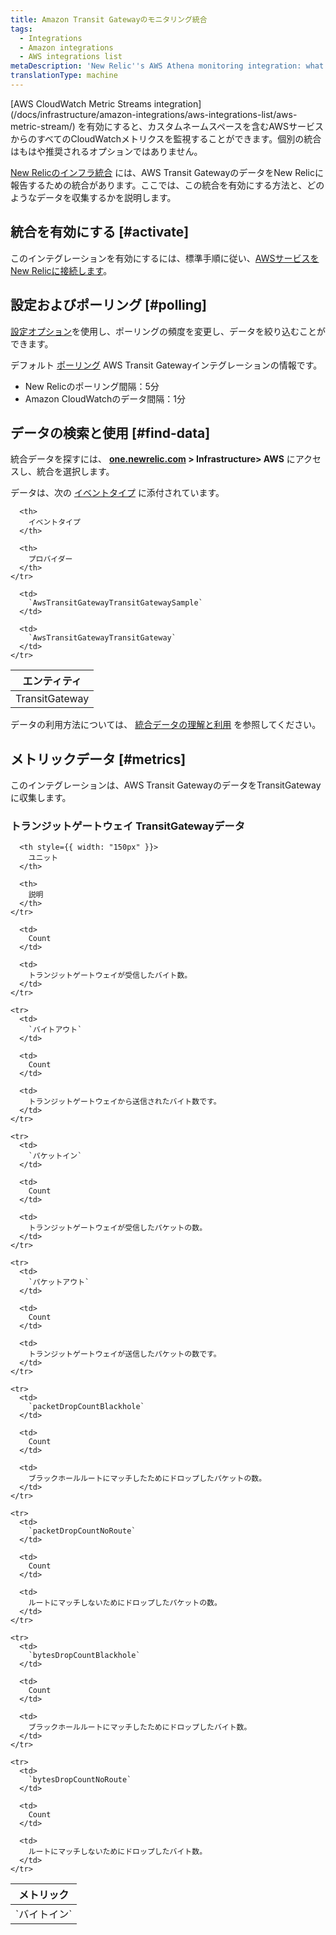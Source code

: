 ```yaml
---
title: Amazon Transit Gatewayのモニタリング統合
tags:
  - Integrations
  - Amazon integrations
  - AWS integrations list
metaDescription: 'New Relic''s AWS Athena monitoring integration: what data it reports, and how to enable it.'
translationType: machine
---
```


<Callout variant="important">
  [AWS CloudWatch Metric Streams integration](/docs/infrastructure/amazon-integrations/aws-integrations-list/aws-metric-stream/) を有効にすると、カスタムネームスペースを含むAWSサービスからのすべてのCloudWatchメトリクスを監視することができます。個別の統合はもはや推奨されるオプションではありません。
</Callout>

[New Relicのインフラ統合](/docs/infrastructure/integrations-getting-started/getting-started/introduction-infrastructure-integrations) には、AWS Transit GatewayのデータをNew Relicに報告するための統合があります。ここでは、この統合を有効にする方法と、どのようなデータを収集するかを説明します。

## 統合を有効にする [#activate]

このインテグレーションを有効にするには、標準手順に従い、[AWSサービスをNew Relicに接続します](/docs/infrastructure/infrastructure-integrations/getting-started/connect-aws-integrations-infrastructure)。

## 設定およびポーリング [#polling]

[設定オプション](/docs/integrations/new-relic-integrations/getting-started/configure-polling-frequency-data-collection-cloud-integrations)を使用し、ポーリングの頻度を変更し、データを絞り込むことができます。

デフォルト [ポーリング](/docs/infrastructure/amazon-integrations/aws-integrations-list/aws-polling-intervals-infrastructure-integrations) AWS Transit Gatewayインテグレーションの情報です。

* New Relicのポーリング間隔：5分
* Amazon CloudWatchのデータ間隔：1分

## データの検索と使用 [#find-data]

統合データを探すには、 **[one.newrelic.com](https://one.newrelic.com) > Infrastructure> AWS** にアクセスし、統合を選択します。

データは、次の [イベントタイプ](/docs/insights/use-insights-ui/getting-started/introduction-new-relic-insights#event-type) に添付されています。

<table>
  <thead>
    <tr>
      <th>
        エンティティ
      </th>

      <th>
        イベントタイプ
      </th>

      <th>
        プロバイダー
      </th>
    </tr>
  </thead>

  <tbody>
    <tr>
      <td>
        TransitGateway
      </td>

      <td>
        `AwsTransitGatewayTransitGatewaySample`
      </td>

      <td>
        `AwsTransitGatewayTransitGateway`
      </td>
    </tr>
  </tbody>
</table>

データの利用方法については、 [統合データの理解と利用](/docs/infrastructure/integrations/find-use-infrastructure-integration-data) を参照してください。

## メトリックデータ [#metrics]

このインテグレーションは、AWS Transit GatewayのデータをTransitGatewayに収集します。

### トランジットゲートウェイ TransitGatewayデータ

<table>
  <thead>
    <tr>
      <th style={{ width: "275px" }}>
        メトリック
      </th>

      <th style={{ width: "150px" }}>
        ユニット
      </th>

      <th>
        説明
      </th>
    </tr>
  </thead>

  <tbody>
    <tr>
      <td>
        `バイトイン`
      </td>

      <td>
        Count
      </td>

      <td>
        トランジットゲートウェイが受信したバイト数。
      </td>
    </tr>

    <tr>
      <td>
        `バイトアウト`
      </td>

      <td>
        Count
      </td>

      <td>
        トランジットゲートウェイから送信されたバイト数です。
      </td>
    </tr>

    <tr>
      <td>
        `パケットイン`
      </td>

      <td>
        Count
      </td>

      <td>
        トランジットゲートウェイが受信したパケットの数。
      </td>
    </tr>

    <tr>
      <td>
        `パケットアウト`
      </td>

      <td>
        Count
      </td>

      <td>
        トランジットゲートウェイが送信したパケットの数です。
      </td>
    </tr>

    <tr>
      <td>
        `packetDropCountBlackhole`
      </td>

      <td>
        Count
      </td>

      <td>
        ブラックホールルートにマッチしたためにドロップしたパケットの数。
      </td>
    </tr>

    <tr>
      <td>
        `packetDropCountNoRoute`
      </td>

      <td>
        Count
      </td>

      <td>
        ルートにマッチしないためにドロップしたパケットの数。
      </td>
    </tr>

    <tr>
      <td>
        `bytesDropCountBlackhole`
      </td>

      <td>
        Count
      </td>

      <td>
        ブラックホールルートにマッチしたためにドロップしたバイト数。
      </td>
    </tr>

    <tr>
      <td>
        `bytesDropCountNoRoute`
      </td>

      <td>
        Count
      </td>

      <td>
        ルートにマッチしないためにドロップしたバイト数。
      </td>
    </tr>
  </tbody>
</table>